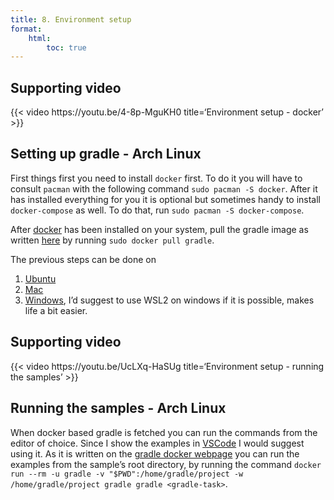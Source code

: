 ```yaml
---
title: 8. Environment setup
format:
    html:
        toc: true
---
```


## Supporting video
{{< video https://youtu.be/4-8p-MguKH0
    title='Environment setup - docker' 
>}}

## Setting up gradle - Arch Linux
First things first you need to install ```docker``` first. To do it you will have to consult ```pacman``` with the following command ```sudo pacman -S docker```. After it has installed everything for you it is optional but sometimes handy to install ```docker-compose``` as well. To do that, run ```sudo pacman -S docker-compose```. 

After [docker](https://www.docker.com/) has been installed on your system, pull the gradle image as written [here](https://hub.docker.com/_/gradle/) by running ```sudo docker pull gradle```.


The previous steps can be done on

1. [Ubuntu](https://docs.docker.com/engine/install/ubuntu/)
2. [Mac](https://docs.docker.com/desktop/setup/install/mac-install/)
3. [Windows](https://docs.docker.com/desktop/setup/install/windows-install/), I'd suggest to use WSL2 on windows if it is possible, makes life a bit easier.

## Supporting video
{{< video https://youtu.be/UcLXq-HaSUg
    title='Environment setup - running the samples' 
>}}

## Running the samples - Arch Linux
When docker based gradle is fetched you can run the commands from the editor of choice. Since I show the examples in [VSCode](https://code.visualstudio.com/) I would suggest using it. As it is written on the [gradle docker webpage](https://hub.docker.com/_/gradle/) you can run the examples from the sample's root directory, by running the command ```docker run --rm -u gradle -v "$PWD":/home/gradle/project -w /home/gradle/project gradle gradle <gradle-task>```.